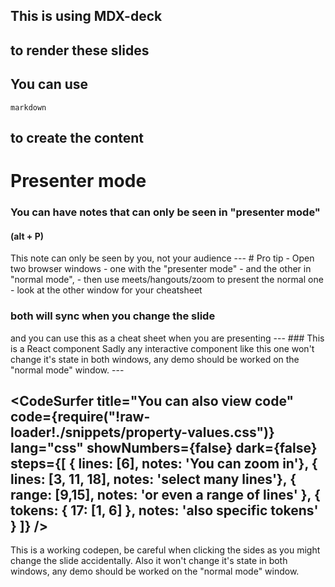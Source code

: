 


## This is using MDX-deck
to render these slides
---
## You can use

`markdown`

to create the content
---

# Presenter mode
### You can have notes that can only be seen in "presenter mode"
#### (alt + P)
<Notes>
This note can only be seen by you, not your audience
</Notes>
---
# Pro tip
- Open two browser windows
- one with the "presenter mode"
- and the other in "normal mode",
- then use meets/hangouts/zoom to present the normal one 
- look at the other window for your cheatsheet

### both will sync when you change the slide
<Notes>
and you can use this as a cheat sheet when you are presenting
</Notes>
---
### This is a React component

<Counter/>
<Notes>
  Sadly any interactive component like this one
  won't change it's state in both windows,
  any demo should be worked on the "normal mode" window.
</Notes>
---

<CodeSurfer
  title="You can also view code"
  code={require("!raw-loader!./snippets/property-values.css")}
  lang="css"
  showNumbers={false}
  dark={false}
  steps={[
    { lines: [6], notes: 'You can zoom in'},
    { lines: [3, 11, 18], notes: 'select many lines'},
    { range: [9,15], notes: 'or even a range of lines' },
    { tokens: { 17: [1, 6] }, notes: 'also specific tokens' }
  ]}
/>
---
<Codepen 
  title="Demo time!"
  label="Open"
  url="https://codepen.io/ederdiaz/pen/NBPWZp"/>
<Notes>
  This is a working codepen,
  be careful when clicking the sides as you might change the slide accidentally.
  Also it won't change it's state in both windows,
  any demo should be worked on the "normal mode" window.
</Notes>
